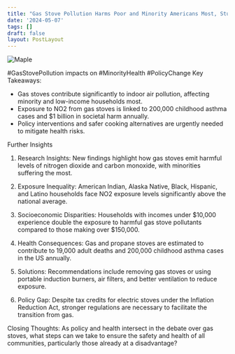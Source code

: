 ```yaml
---
title: "Gas Stove Pollution Harms Poor and Minority Americans Most, Study Finds . "
date: '2024-05-07'
tags: []
draft: false
layout: PostLayout
---
```


<div className="flex justify-center">
<div className="my-1 w-full px-2 xl:my-1 xl:w-1/2 xl:px-2">
    <img src="https://willpolesa.pythonanywhere.com/static/podcast_thumbnails/thumbnail_recJx5OozsOQJreSH.jpg" alt="Maple" className="mx-auto h-58 w-auto" />
</div>
</div>

#GasStovePollution impacts on #MinorityHealth #PolicyChange
Key Takeaways:
- Gas stoves contribute significantly to indoor air pollution, affecting minority and low-income households most.
- Exposure to NO2 from gas stoves is linked to 200,000 childhood asthma cases and $1 billion in societal harm annually.
- Policy interventions and safer cooking alternatives are urgently needed to mitigate health risks.

Further Insights
1. Research Insights:
New findings highlight how gas stoves emit harmful levels of nitrogen dioxide and carbon monoxide, with minorities suffering the most.

2. Exposure Inequality:
American Indian, Alaska Native, Black, Hispanic, and Latino households face NO2 exposure levels significantly above the national average.

3. Socioeconomic Disparities:
Households with incomes under $10,000 experience double the exposure to harmful gas stove pollutants compared to those making over $150,000.

4. Health Consequences:
Gas and propane stoves are estimated to contribute to 19,000 adult deaths and 200,000 childhood asthma cases in the US annually.

5. Solutions:
Recommendations include removing gas stoves or using portable induction burners, air filters, and better ventilation to reduce exposure.

6. Policy Gap:
Despite tax credits for electric stoves under the Inflation Reduction Act, stronger regulations are necessary to facilitate the transition from gas.

Closing Thoughts:
As policy and health intersect in the debate over gas stoves, what steps can we take to ensure the safety and health of all communities, particularly those already at a disadvantage?
